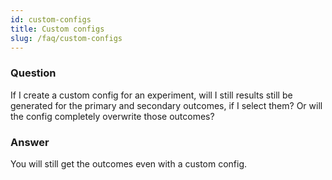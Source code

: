 ```yaml
---
id: custom-configs 
title: Custom configs 
slug: /faq/custom-configs
---
```


### Question
If I create a custom config for an experiment, will I still results still be generated for the primary and secondary outcomes, if I select them? Or will the config completely overwrite those outcomes?

### Answer
You will still get the outcomes even with a custom config.
